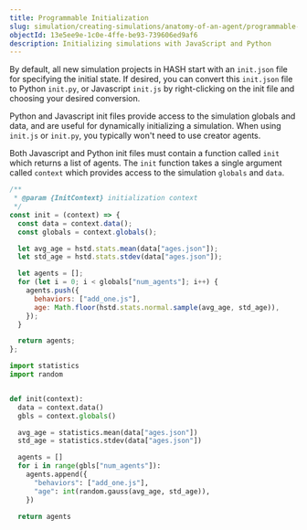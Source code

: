```yaml
---
title: Programmable Initialization
slug: simulation/creating-simulations/anatomy-of-an-agent/programmable-initial-states
objectId: 13e5ee9e-1c0e-4ffe-be93-739606ed9af6
description: Initializing simulations with JavaScript and Python
---
```


By default, all new simulation projects in HASH start with an `init.json` file for specifying the initial state. If desired, you can convert this `init.json` file to Python `init.py`, or Javascript `init.js` by right-clicking on the init file and choosing your desired conversion.

Python and Javascript init files provide access to the simulation globals and data, and are useful for dynamically initializing a simulation. When using `init.js` or `init.py`, you typically won't need to use creator agents.

Both Javascript and Python init files must contain a function called `init` which returns a list of agents. The `init` function takes a single argument called `context` which provides access to the simulation `globals` and `data`.

<Tabs>
<Tab title="JavaScript" >

```javascript
/**
 * @param {InitContext} initialization context
 */
const init = (context) => {
  const data = context.data();
  const globals = context.globals();

  let avg_age = hstd.stats.mean(data["ages.json"]);
  let std_age = hstd.stats.stdev(data["ages.json"]);

  let agents = [];
  for (let i = 0; i < globals["num_agents"]; i++) {
    agents.push({
      behaviors: ["add_one.js"],
      age: Math.floor(hstd.stats.normal.sample(avg_age, std_age)),
    });
  }

  return agents;
};
```

</Tab>

<Tab title="Python" >

```python
import statistics
import random


def init(context):
  data = context.data()
  gbls = context.globals()

  avg_age = statistics.mean(data["ages.json"])
  std_age = statistics.stdev(data["ages.json"])

  agents = []
  for i in range(gbls["num_agents"]):
    agents.append({
      "behaviors": ["add_one.js"],
      "age": int(random.gauss(avg_age, std_age)),
    })

  return agents
```

</Tab>
</Tabs>
